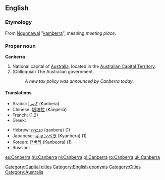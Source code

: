 {{wikipedia}}
==English==

===Etymology===
From [[w:Ngunnawal language|Ngunnawal]] "[[kamberra]]", meaning ''meeting place''.

===Proper noun===
'''Canberra'''
# National capital of [[Australia]], located in the [[Australian Capital Territory]].
# (Colloquial) The Australian government.
#: ''A new tax policy was announced by Canberra today''.

====Translations====
{{trans-top|Capital of Australia}}
*Arabic: [[كانبرا]] (Kanbera)
*Chinese: [[堪培拉]] (Kānpéilā)
*French: {{t-|fr|Canberra}} (1,2)
*Greek: {{t-|el|Καμπέρα|f|tr=Kambéra|sc=Grek}}
{{trans-mid}}
*Hebrew: [[קנברה]] (qanbera) (1)
*Japanese: [[キャンベラ]] (Kyanbera) (1)
*Korean: [[캔버라]] (Kanbeora) (1)
*Russian: {{t|ru|Канберра|f|tr=Kanbérra, Kánberra|sc=Cyrl}}
{{trans-bottom}}

[[Category:Capital cities]]
[[Category:English eponyms]]
[[Category:Cities]]
[[Category:Australia]]

[[es:Canberra]]
[[hu:Canberra]]
[[nl:Canberra]]
[[pl:Canberra]]
[[ro:Canberra]]
[[uk:Canberra]]